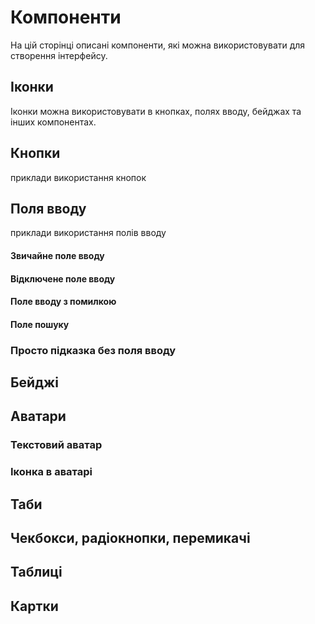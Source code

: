


# Компоненти

На цій сторінці описані компоненти, які можна використовувати для створення інтерфейсу.

## Іконки

<p>
  Іконки можна використовувати в кнопках, полях вводу, бейджах та інших
  компонентах.
</p>

<IconExample />

## Кнопки

приклади використання кнопок

<ButtonsExample />

## Поля вводу

приклади використання полів вводу

#### Звичайне поле вводу

<FormInputExample />

#### Відключене поле вводу

<FormInputDisabledExample />

#### Поле вводу з помилкою

<FormInputInvalidExample />

#### Поле пошуку

<FormSearchInputExample />

### Просто підказка без поля вводу

<FormHintExample />

## Бейджі

<BadgeExample />

## Аватари

### Текстовий аватар

<AvatarExample />

### Іконка в аватарі

<AvatarUserIconExample />

## Таби

<TabsExample />

## Чекбокси, радіокнопки, перемикачі

<FormCheckExample />

## Таблиці

<TableExample />

## Картки

<CardExample />
